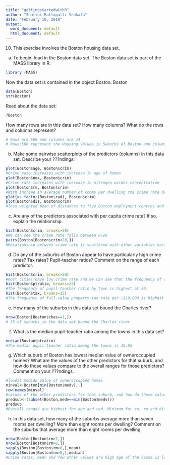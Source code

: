 ---
title: "gettingstartedwithR"
author: "Shalini Rallapalli Venkata"
date: "February 10, 2019"
output:
  word_document: default
  html_document: default
---

10. This exercise involves the Boston housing data set.
(a) To begin, load in the Boston data set. The Boston data set is part of the MASS library in R.
```{r}
library (MASS)
```
Now the data set is contained in the object Boston.
Boston
```{r}
data(Boston)
str(Boston)
```

Read about the data set:
```{r}
?Boston
```


How many rows are in this data set? How many columns? What do the rows and columns represent? 
```{r}
# Rows are 506 and columns are 14
# Rows:506 represent the Housing Values in Suburbs of Boston and colums:14 are the features.
```

(b) Make some pairwise scatterplots of the predictors (columns) in this data set. Describe your ???ndings. 
```{r}
plot(Boston$age, Boston$crim)
#Crime rate increases with increase in age of homes
plot(Boston$nox, Boston$crim)
#Crime rate increases with increase in nitrogen oxides concentration
plot(Boston$rm, Boston$crim)
#With increae in average number of rooms per dwelling the crime rate decreaces
plot(as.factor(Boston$rad), Boston$crim)
plot(Boston$dis, Boston$crim)
#less weighted mean of distances to five Boston employment centres and increased crime rate

```






(c) Are any of the predictors associated with per capita crime rate? If so, explain the relationship. 
```{r}
hist(Boston$crim, breaks=50)
#We can see the crime rate falls between 0-20
pairs(Boston[Boston$crim<20,])
#Relationship between crime rate is scattered with other variables variying by increasing or decreasing. Eg: Crime rate increases with increase in age of homes.
```


(d) Do any of the suburbs of Boston appear to have particularly high crime rates? Tax rates? Pupil-teacher ratios? Comment on the range of each predictor. 
```{r}
hist(Boston$crim, breaks=50)
#most cities have low crime rate and we can see that the frequency of crime rate is between 0-20 per capita crime rate by town.
hist(Boston$ptratio, breaks=25)
#The frequency of pupil-teacher ratio by town is highest at 20.
hist(Boston$tax, breaks=25)
#The frequency of full-value property-tax rate per \$10,000 is highest between 600 and 700.

```


(e) How many of the suburbs in this data set bound the Charles river?
```{r}
nrow(Boston[Boston$chas==1,])
# 35 of suburbs in the data set bound the Charles river
```


(f) What is the median pupil-teacher ratio among the towns in this data set? 
```{r}
median(Boston$ptratio)
#The median pupil-teacher ratio among the towns is 19.05
```


(g) Which suburb of Boston has lowest median value of owneroccupied homes? What are the values of the other predictors for that suburb, and how do those values compare to the overall ranges for those predictors? Comment on your ???ndings. 
```{r}
#lowest median value of owneroccupied homes
minval<-Boston[min(Boston$medv), ]
row.names(minval)
#values of the other predictors for that suburb, and how do those values compare to the overall ranges:
predsub<-(subset(Boston,medv==min(Boston$medv)))
predsub
#Overall ranges are highest for age and rad. Minimum for zm, rm and dis.
```

(h) In this data set, how many of the suburbs average more than seven rooms per dwelling? More than eight rooms per dwelling? Comment on the suburbs that average more than eight rooms per dwelling.
```{r}
nrow(Boston[Boston$rm>7,])
nrow(Boston[Boston$rm>8,])
sapply(Boston[Boston$rm>8,],mean)
sapply(Boston[Boston$rm>8,],median)
#Crime rates, medv and few other values are high age of the house is lower.
```

